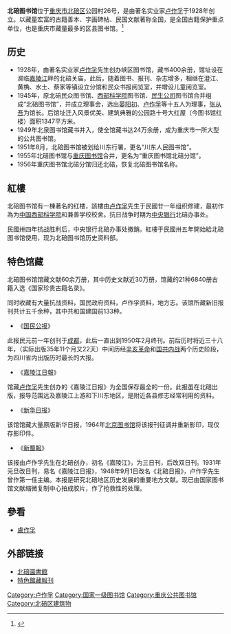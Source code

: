 {{Infobox_Library 
| library_name       = 北碚圖書館
| name_en            = Beibei Library
| library_logo       = 
| image              = 
| caption            = 
| country            = {{PRC}}
| type               = 公共圖書館
| scope              = 
| established        = 1928年
| ref_legal_mandate  = 
| location           = [[重庆市|重庆市]][[北碚区|北碚区]]公園村26號
| coordinates        = 
| branch_of          = 
| num_branches       = 
| items_collected    = 
| collection_size    = 78万册
| criteria           = 
| legal_deposit      = 
| req_to_access      =
| annual_circulation = 
| pop_served         = 
| members            = 
| budget             = 
| director           = 邓玉兰
| num_employees      = 
| website            = http://www.cqbblib.org.cn/
| phone_num          =
}}
'''北碚图书馆'''位于[[重庆市|重庆市]][[北碚区|北碚区]]公园村26号，是由著名实业家[[卢作孚|卢作孚]]于1928年创立。以藏量宏富的古籍善本、字画碑帖、民国文献著称全国，是全国古籍保护重点单位，也是重庆市藏量最多的区县图书馆。<ref>{{Cite web|url=http://www.cqlib.cn/?q=node/51670|title=北碚图书馆喜迎九十华诞|accessdate=|author=|date=|publisher=}}{{Dead link|date=2019年12月 |bot=InternetArchiveBot |fix-attempted=yes }}</ref>

==历史==
*1928年，由著名实业家[[卢作孚|卢作孚]]先生创办峡区图书馆，藏书400余册，馆址设在濒临[[嘉陵江|嘉陵江]]畔的北碚关庙，此后，随着图书、报刊、杂志增多，相继在澄江、黄桷、水土、蔡家等镇设立分馆和民众书报阅览室，并增设儿童阅览室。
*1945年，原北碚民众图书馆、[[中国西部科学院|西部科学院]]图书馆、[[民生公司|民生公司]]图书馆合并组成“北碚图书馆”，并成立理事会，选出[[晏阳初|晏阳初]]、[[卢作孚|卢作孚]]等十五人为理事，[[张从吾|张从吾]]为馆长。后馆址迁入风景优美、建筑典雅的公园路十号大红屋（今图书馆红楼）面积1347平方米。
*1949年北泉图书馆藏书并入，使全馆藏书达24万余册，成为重庆市一所大型的公共图书馆。
*1951年8月，北碚图书馆被划给川东行署，更名“川东人民图书馆”。
*1955年北碚图书馆与[[重庆图书馆|重庆图书馆]]合并，更名为“重庆图书馆北碚分馆”。
*1956年重庆图书馆北碚分馆归还北碚，恢复北碚图书馆名称。

==紅樓==
北碚图书馆有一棟著名的红楼，該樓由[[卢作孚|卢作孚]]先生于民國廿一年组织修建，最初作為为[[中国西部科学院|中国西部科学院]]和兼善学校校舍。抗日战争时期为[[中央银行|中央银行]]北碚办事处。

民國卅四年抗战胜利后，中央银行北碚办事处撤銷。紅樓于民國卅五年開始給北碚图书馆使用，现为北碚图书馆历史资料部。

==特色馆藏==
北碚图书馆馆藏文献60余万册，其中历史文献近30万册，馆藏的21种6840册古籍入选《国家珍贵古籍名录》。

同时收藏有大量抗战资料，国民政府资料，卢作孚资料，地方志。该馆所藏新旧报刊共计五千余种，其中共和国建国前133种。

*《[[国民公报|国民公报]]》
此报民元前一年创刊于[[成都|成都]]，此后一直出到1950年2月终刊。前后历时将近三十八年，（实际出版35年11个月又22天）中间历经[[辛亥革命|辛亥革命]]和[[国共内战|国共内战]]两个历史阶段，为四川省内出版历时最长的大报。

*《[[嘉陵江日報|嘉陵江日報]]》
馆藏[[卢作孚|卢作孚]]先生创办的《嘉陵江日报》为全国保存最全的一份。此报虽在北碚出版，报导范围远及嘉陵江上游和下川东地区，是附近各县修志经常利用的资料。

*《[[新华日报|新华日报]]》
该馆馆藏大量原版新华日报，1964年[[北京图书馆|北京图书馆]]将该报刊征调并重新影印，现仅存影印件。

* 《[[新蜀報|新蜀報]]》
该报由卢作孚先生在北碚创办，初名《嘉陵江》，为三日刊，后改双日刊。1931年元旦改日刊，易名《嘉陵江日报》，1948年9月1日改名《北碚日报》，卢作孚先生曾作第一任主编。本报是研究北碚地区历史发展的重要地方文献。现已由国家图书馆文献缩微复制中心拍成胶片，作了抢救性的处理。

==參看==

*[[盧作孚|盧作孚]]

==外部链接==
*[http://www.cqbblib.org.cn/ 北碚圖書館] {{Wayback|url=http://www.cqbblib.org.cn/ |date=20100522081400 }}
*[http://www.cqbblib.org.cn/tssujieshao/tssmjies5bao1.htm 特色館藏報刊]{{dead link|date=2017年11月 |bot=InternetArchiveBot |fix-attempted=yes }}

[[Category:卢作孚|Category:卢作孚]]
[[Category:国家一级图书馆|Category:国家一级图书馆]]
[[Category:重庆公共图书馆|Category:重庆公共图书馆]]
[[Category:北碚区建筑物|Category:北碚区建筑物]]